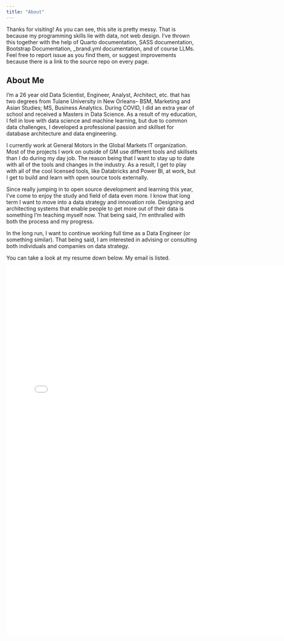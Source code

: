 ```yaml
---
title: "About"
---
```


Thanks for visiting! As you can see, this site is pretty messy. That is because my programming skills lie with data, not web design. I've thrown this together with the help of Quarto documentation, SASS documentation, Bootstrap Documentation, _brand.yml documentation, and of course LLMs. Feel free to report issue as you find them, or suggest improvements because there is a link to the source repo on every page.



## About Me
I'm a 26 year old Data Scientist, Engineer, Analyst, Architect, etc. that has two degrees from Tulane University in New Orleans-- BSM, Marketing and Asian Studies; MS, Business Analytics. During COVID, I did an extra year of school and received a Masters in Data Science. As a result of my education, I fell in love with data science and machine learning, but due to common data challenges, I developed a professional passion and skillset for database architecture and data engineering.

I currently work at General Motors in the Global Markets IT organization. Most of the projects I work on outside of GM use different tools and skillsets than I do during my day job. The reason being that I want to stay up to date with all of the tools and changes in the industry. As a result, I get to play with all of the cool licensed tools, like Databricks and Power BI, at work, but I get to build and learn with open source tools externally. 

Since really jumping in to open source development and learning this year, I've come to enjoy the study and field of data even more. I know that long term I want to move into a data strategy and innovation role. Designing and architecting systems that enable people to get more out of their data is something I'm teaching myself now. That being said, I'm enthralled with both the process and my progress. 

In the long run, I want to continue working full time as a Data Engineer (or something similar). That being said, I am interested in advising or consulting both individuals and companies on data strategy. 

You can take a look at my resume down below. My email is listed.

![](images/Chris%20Kornaros%20Resume.pdf){fig-align="center" width=750 height=975}

